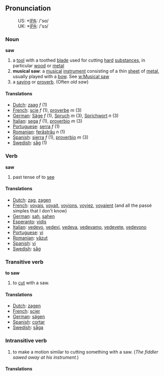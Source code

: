 == Pronunciation ==
:US: *[[w:IPA|IPA]]: /'sɑ/
:UK: *[[w:IPA|IPA]]: /'sɔ/

=== Noun ===

'''saw'''

# a [[tool]] with a toothed [[blade]] used for cutting [[hard]] [[substance]]s, in particular [[wood]] or [[metal]]
#'''musical saw''': a [[musical]] [[instrument]] consisting of a thin [[sheet]] of [[metal]], usually played with a [[bow]].  See [[w:Musical saw]]
# a [[saying]] or [[proverb]].  (Often ''old saw'')

==== Translations ====
*[[Dutch]]: [[zaag]] ''f'' (1)
*[[French]]: [[scie]] ''f'' (1), [[proverbe]] ''m'' (3)
*[[German]]: [[Säge]] ''f'' (1), [[Spruch]] ''m'' (3), [[Sprichwort]] ''n'' (3)
*[[Italian]]: [[sega]] ''f'' (1), [[proverbio]] ''m'' (3)
*[[Portuguese]]: [[serra]] ''f'' (1)
*[[Romanian]]: [[ferăstrău]] ''n'' (1)
*[[Spanish]]: [[sierra]] ''f'' (1), [[proverbio]] ''m'' (3)
*[[Swedish]]: [[såg]] (1)

=== Verb ===

'''saw'''
# past tense of to [[see]]

==== Translations ====
*[[Dutch]]: [[zag]], [[zagen]]
*[[French]]: [[voyais]], [[voyait]], [[voyions]], [[voyiez]], [[voyaient]] (and all the passé simples that I don't know)
*[[German]]: [[sah]], [[sahen]]
*[[Esperanto]]: [[vidis]]
*[[Italian]]: [[vedevo]], [[vedevi]], [[vedeva]], [[vedevamo]], [[vedevete]], [[vedevono]]
*[[Portuguese]]: [[vi]]
*[[Romanian]]: [[văzut]]
*[[Spanish]]: [[vi]]
*[[Swedish]]: [[såg]]

=== Transitive verb ===
'''to saw'''
# to [[cut]] with a saw.

====Translations====
*[[Dutch]]: [[zagen]]
*[[French]]: [[scier]]
*[[German]]: [[sägen]]
*[[Spanish]]: [[cortar]]
*[[Swedish]]: [[såga]]

=== Intransitive verb ===
# to make a motion similar to cutting something with a saw.  (''The fiddler sawed away at his instrument.'')

====Translations====